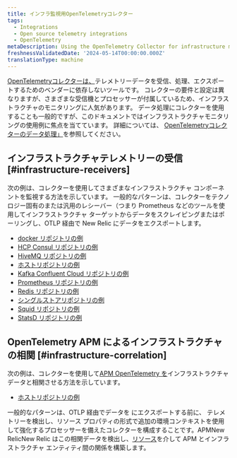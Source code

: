 ```yaml
---
title: インフラ監視用OpenTelemetryコレクター
tags:
  - Integrations
  - Open source telemetry integrations
  - OpenTelemetry
metaDescription: Using the OpenTelemetry Collector for infrastructure monitoring
freshnessValidatedDate: '2024-05-14T00:00:00.000Z'
translationType: machine
---
```


[OpenTelemetryコレクターは、](https://opentelemetry.io/docs/collector/)テレメトリーデータを受信、処理、エクスポートするためのベンダーに依存しないツールです。 コレクターの要件と設定は異なりますが、さまざまな受信機とプロセッサーが付属しているため、インフラストラクチャのモニタリングに人気があります。 データ処理にコレクターを使用することも一般的ですが、このドキュメントではインフラストラクチャモニタリングの使用例に焦点を当てています。 詳細については、 [OpenTelemetryコレクターのデータ処理」](/docs/opentelemetry/get-started/collector-processing/opentelemetry-collector-processing-intro)を参照してください。

## インフラストラクチャテレメトリーの受信 [#infrastructure-receivers]

次の例は、コレクターを使用してさまざまなインフラストラクチャ コンポーネントを監視する方法を示しています。 一般的なパターンは、コレクターをテクノロジー固有のまたは汎用のレシーバー（つまり Prometheus などのツールを使用してインフラストラクチャ ターゲットからデータをスクレイピングまたはポーリングし、OTLP 経由で New Relic にデータをエクスポートします。

* [docker リポジトリの例](https://github.com/newrelic/newrelic-opentelemetry-examples/tree/main/other-examples/collector/docker)
* [HCP Consul リポジトリの例](https://github.com/newrelic/newrelic-opentelemetry-examples/tree/main/other-examples/collector/hcp-consul)
* [HiveMQ リポジトリの例](https://github.com/newrelic/newrelic-opentelemetry-examples/tree/main/other-examples/collector/hivemq)
* [ホストリポジトリの例](https://github.com/newrelic/newrelic-opentelemetry-examples/tree/main/other-examples/collector/host-monitoring)
* [Kafka Confluent Cloud リポジトリの例](https://github.com/newrelic/newrelic-opentelemetry-examples/tree/main/other-examples/collector/confluentcloud)
* [Prometheus リポジトリの例](https://github.com/newrelic/newrelic-opentelemetry-examples/tree/main/other-examples/collector/prometheus)
* [Redis リポジトリの例](https://github.com/newrelic/newrelic-opentelemetry-examples/tree/main/other-examples/collector/redis)
* [シングルストアリポジトリの例](https://github.com/newrelic/newrelic-opentelemetry-examples/tree/main/other-examples/collector/singlestore)
* [Squid リポジトリの例](https://github.com/newrelic/newrelic-opentelemetry-examples/tree/main/other-examples/collector/squid)
* [StatsD リポジトリの例](https://github.com/newrelic/newrelic-opentelemetry-examples/tree/main/other-examples/collector/statsd)

## OpenTelemetry APM によるインフラストラクチャの相関 [#infrastructure-correlation]

次の例は、コレクターを使用して[APM OpenTelemetry を](/docs/opentelemetry/get-started/apm-monitoring/opentelemetry-apm-intro)インフラストラクチャ データと相関させる方法を示しています。

* [ホストリポジトリの例](https://github.com/newrelic/newrelic-opentelemetry-examples/tree/main/other-examples/collector/host-monitoring)

一般的なパターンは、OTLP 経由でデータを にエクスポートする前に、 テレメトリーを検出し、リソース プロパティの形式で追加の環境コンテキストを使用して強化するプロセッサーを備えたコレクターを構成することです。APMNew RelicNew Relic はこの相関データを検出し、[リソース](/docs/opentelemetry/best-practices/opentelemetry-best-practices-resources)を介して APM とインフラストラクチャ エンティティ間の関係を構築します。